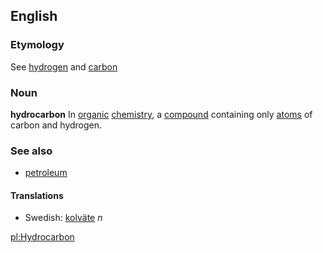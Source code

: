 ==English==
===Etymology===
See [[hydrogen]] and [[carbon]]
===Noun===
'''hydrocarbon'''
In [[organic]] [[chemistry]], a [[compound]] containing only [[atom]]s of carbon and hydrogen.
===See also===
* [[petroleum]]
====Translations====
*Swedish: [[kolväte]] ''n''

[[pl:Hydrocarbon]]